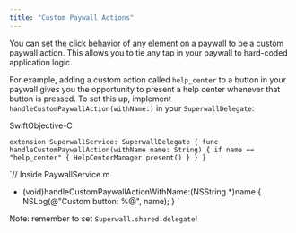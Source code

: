 ```yaml
---
title: "Custom Paywall Actions"
---
```


You can set the click behavior of any element on a paywall to be a custom paywall action. This allows you to tie any tap in your paywall to hard-coded application logic.

For example, adding a custom action called `help_center` to a button in your paywall gives you the opportunity to present a help center whenever that button is pressed. To set this up, implement `handleCustomPaywallAction(withName:)` in your `SuperwallDelegate`:

SwiftObjective-C

`extension SuperwallService: SuperwallDelegate {
  func handleCustomPaywallAction(withName name: String) {
    if name == "help_center" {
      HelpCenterManager.present()
    }
  }
}
`

`// Inside PaywallService.m

- (void)handleCustomPaywallActionWithName:(NSString *)name
{
    NSLog(@"Custom button: %@", name);
}
`

Note: remember to set `Superwall.shared.delegate`!
